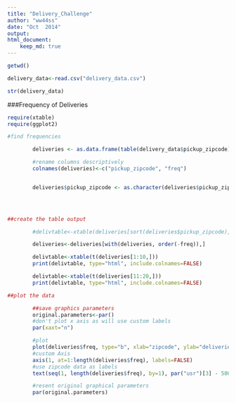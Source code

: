 ```yaml
---
title: "Delivery_Challenge"
author: "ww44ss"
date: "Oct  2014"
output: 
html_document:
    keep_md: true
---
```


```r


getwd()

delivery_data<-read.csv("delivery_data.csv")

str(delivery_data)


```


###Frequency of Deliveries

```r

require(xtable)
require(ggplot2)

#find frequencies

        deliveries <- as.data.frame(table(delivery_data$pickup_zipcode))

        #rename columns descriptively
        colnames(deliveries)<-c("pickup_zipcode", "freq")


        deliveries$pickup_zipcode <- as.character(deliveries$pickup_zipcode)

      


##create the table output

        #delivtable<-xtable(deliveries[sort(deliveries$pickup_zipcode),])

        deliveries<-deliveries[with(deliveries, order(-freq)),]        

        delivtable<-xtable(t(deliveries[1:10,]))
        print(delivtable, type="html", include.colnames=FALSE)

        delivtable<-xtable(t(deliveries[11:20,]))
        print(delivtable, type="html", include.colnames=FALSE)

##plot the data

        ##save graphics parameters
        original.parameters<-par()
        #don't plot x axis as will use custom labels
        par(xaxt="n")

        #plot
        plot(deliveries$freq, type="b", xlab="zipcode", ylab="deliveries")
        #custom Axis
        axis(1, at=1:length(deliveries$freq), labels=FALSE)
        #use zipcode data as labels
        text(seq(1, length(deliveries$freq), by=1), par("usr")[3] - 500, labels = deliveries$pickup_zipcode, srt = 90, pos = 1, xpd = TRUE)

        #resent original graphical parameters
        par(original.parameters)



```


